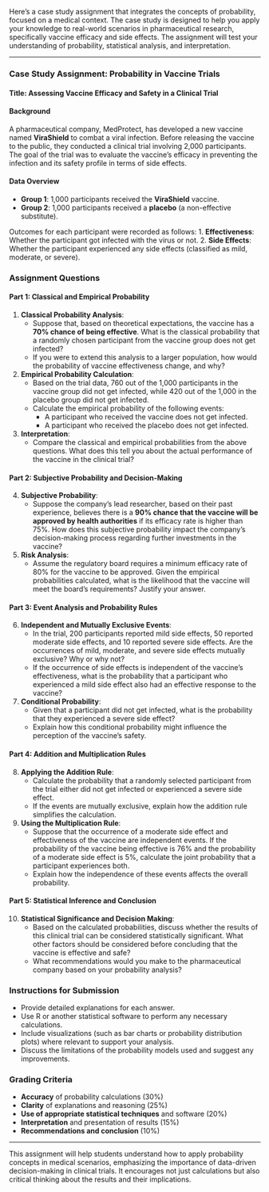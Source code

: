 Here's a case study assignment that integrates the concepts of probability, focused on a medical context. The case study is designed to help you apply your knowledge to real-world scenarios in pharmaceutical research, specifically vaccine efficacy and side effects. The assignment will test your understanding of probability, statistical analysis, and interpretation.

---

### Case Study Assignment: Probability in Vaccine Trials

#### Title: **Assessing Vaccine Efficacy and Safety in a Clinical Trial**

#### Background
A pharmaceutical company, MedProtect, has developed a new vaccine named **ViraShield** to combat a viral infection. Before releasing the vaccine to the public, they conducted a clinical trial involving 2,000 participants. The goal of the trial was to evaluate the vaccine's efficacy in preventing the infection and its safety profile in terms of side effects.

#### Data Overview
- **Group 1**: 1,000 participants received the **ViraShield** vaccine.
- **Group 2**: 1,000 participants received a **placebo** (a non-effective substitute).

Outcomes for each participant were recorded as follows:
1. **Effectiveness**: Whether the participant got infected with the virus or not.
2. **Side Effects**: Whether the participant experienced any side effects (classified as mild, moderate, or severe).

### Assignment Questions

#### Part 1: Classical and Empirical Probability
1. **Classical Probability Analysis**:
   - Suppose that, based on theoretical expectations, the vaccine has a **70% chance of being effective**. What is the classical probability that a randomly chosen participant from the vaccine group does not get infected?
   - If you were to extend this analysis to a larger population, how would the probability of vaccine effectiveness change, and why?

2. **Empirical Probability Calculation**:
   - Based on the trial data, 760 out of the 1,000 participants in the vaccine group did not get infected, while 420 out of the 1,000 in the placebo group did not get infected.
   - Calculate the empirical probability of the following events:
     - A participant who received the vaccine does not get infected.
     - A participant who received the placebo does not get infected.

3. **Interpretation**:
   - Compare the classical and empirical probabilities from the above questions. What does this tell you about the actual performance of the vaccine in the clinical trial?

#### Part 2: Subjective Probability and Decision-Making
4. **Subjective Probability**:
   - Suppose the company's lead researcher, based on their past experience, believes there is a **90% chance that the vaccine will be approved by health authorities** if its efficacy rate is higher than 75%. How does this subjective probability impact the company's decision-making process regarding further investments in the vaccine?

5. **Risk Analysis**:
   - Assume the regulatory board requires a minimum efficacy rate of 80% for the vaccine to be approved. Given the empirical probabilities calculated, what is the likelihood that the vaccine will meet the board's requirements? Justify your answer.

#### Part 3: Event Analysis and Probability Rules
6. **Independent and Mutually Exclusive Events**:
   - In the trial, 200 participants reported mild side effects, 50 reported moderate side effects, and 10 reported severe side effects. Are the occurrences of mild, moderate, and severe side effects mutually exclusive? Why or why not?
   - If the occurrence of side effects is independent of the vaccine's effectiveness, what is the probability that a participant who experienced a mild side effect also had an effective response to the vaccine?

7. **Conditional Probability**:
   - Given that a participant did not get infected, what is the probability that they experienced a severe side effect?
   - Explain how this conditional probability might influence the perception of the vaccine's safety.

#### Part 4: Addition and Multiplication Rules
8. **Applying the Addition Rule**:
   - Calculate the probability that a randomly selected participant from the trial either did not get infected or experienced a severe side effect.
   - If the events are mutually exclusive, explain how the addition rule simplifies the calculation.

9. **Using the Multiplication Rule**:
   - Suppose that the occurrence of a moderate side effect and effectiveness of the vaccine are independent events. If the probability of the vaccine being effective is 76% and the probability of a moderate side effect is 5%, calculate the joint probability that a participant experiences both.
   - Explain how the independence of these events affects the overall probability.

#### Part 5: Statistical Inference and Conclusion
10. **Statistical Significance and Decision Making**:
    - Based on the calculated probabilities, discuss whether the results of this clinical trial can be considered statistically significant. What other factors should be considered before concluding that the vaccine is effective and safe?
    - What recommendations would you make to the pharmaceutical company based on your probability analysis?

### Instructions for Submission
- Provide detailed explanations for each answer.
- Use R or another statistical software to perform any necessary calculations.
- Include visualizations (such as bar charts or probability distribution plots) where relevant to support your analysis.
- Discuss the limitations of the probability models used and suggest any improvements.

### Grading Criteria
- **Accuracy** of probability calculations (30%)
- **Clarity** of explanations and reasoning (25%)
- **Use of appropriate statistical techniques** and software (20%)
- **Interpretation** and presentation of results (15%)
- **Recommendations and conclusion** (10%)

---

This assignment will help students understand how to apply probability concepts in medical scenarios, emphasizing the importance of data-driven decision-making in clinical trials. It encourages not just calculations but also critical thinking about the results and their implications.
